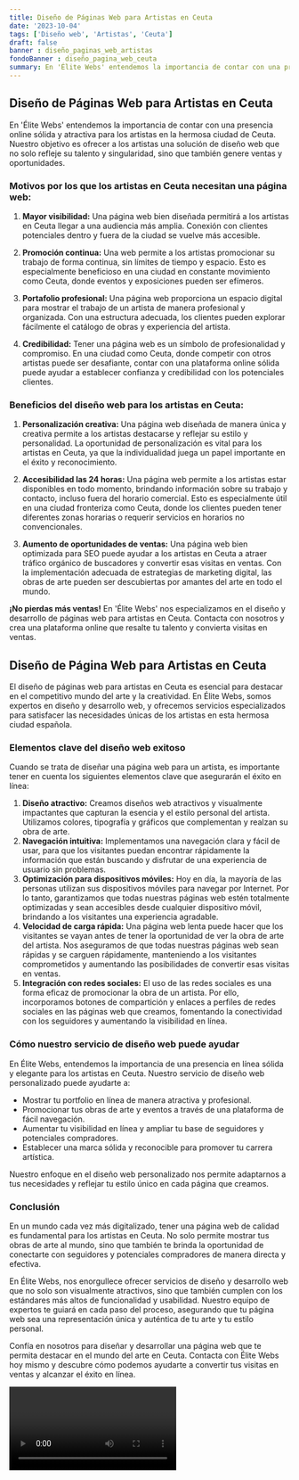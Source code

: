 ```yaml
---
title: Diseño de Páginas Web para Artistas en Ceuta
date: '2023-10-04'
tags: ['Diseño web', 'Artistas', 'Ceuta']
draft: false
banner : diseño_paginas_web_artistas
fondoBanner : diseño_pagina_web_ceuta
summary: En 'Élite Webs' entendemos la importancia de contar con una presencia online sólida y atractiva para los artistas en la hermosa ciudad de Ceuta. Nuestro objetivo es ofrecer a los artistas una solución de diseño web que no solo refleje su talento y singularidad, sino que también genere ventas y oportunidades.
---
```


## Diseño de Páginas Web para Artistas en Ceuta

En 'Élite Webs' entendemos la importancia de contar con una presencia online sólida y atractiva para los artistas en la hermosa ciudad de Ceuta. Nuestro objetivo es ofrecer a los artistas una solución de diseño web que no solo refleje su talento y singularidad, sino que también genere ventas y oportunidades.

### Motivos por los que los artistas en Ceuta necesitan una página web:

1. **Mayor visibilidad:** Una página web bien diseñada permitirá a los artistas en Ceuta llegar a una audiencia más amplia. Conexión con clientes potenciales dentro y fuera de la ciudad se vuelve más accesible.

2. **Promoción continua:** Una web permite a los artistas promocionar su trabajo de forma continua, sin límites de tiempo y espacio. Esto es especialmente beneficioso en una ciudad en constante movimiento como Ceuta, donde eventos y exposiciones pueden ser efímeros.

3. **Portafolio profesional:** Una página web proporciona un espacio digital para mostrar el trabajo de un artista de manera profesional y organizada. Con una estructura adecuada, los clientes pueden explorar fácilmente el catálogo de obras y experiencia del artista.

4. **Credibilidad:** Tener una página web es un símbolo de profesionalidad y compromiso. En una ciudad como Ceuta, donde competir con otros artistas puede ser desafiante, contar con una plataforma online sólida puede ayudar a establecer confianza y credibilidad con los potenciales clientes.

### Beneficios del diseño web para los artistas en Ceuta:

1. **Personalización creativa:** Una página web diseñada de manera única y creativa permite a los artistas destacarse y reflejar su estilo y personalidad. La oportunidad de personalización es vital para los artistas en Ceuta, ya que la individualidad juega un papel importante en el éxito y reconocimiento.

2. **Accesibilidad las 24 horas:** Una página web permite a los artistas estar disponibles en todo momento, brindando información sobre su trabajo y contacto, incluso fuera del horario comercial. Esto es especialmente útil en una ciudad fronteriza como Ceuta, donde los clientes pueden tener diferentes zonas horarias o requerir servicios en horarios no convencionales.

3. **Aumento de oportunidades de ventas:** Una página web bien optimizada para SEO puede ayudar a los artistas en Ceuta a atraer tráfico orgánico de buscadores y convertir esas visitas en ventas. Con la implementación adecuada de estrategias de marketing digital, las obras de arte pueden ser descubiertas por amantes del arte en todo el mundo.

**¡No pierdas más ventas!** En 'Élite Webs' nos especializamos en el diseño y desarrollo de páginas web para artistas en Ceuta. Contacta con nosotros y crea una plataforma online que resalte tu talento y convierta visitas en ventas.

<GifSeo />

<Cta />

##  Diseño de Página Web para Artistas en Ceuta

El diseño de páginas web para artistas en Ceuta es esencial para destacar en el competitivo mundo del arte y la creatividad. En Élite Webs, somos expertos en diseño y desarrollo web, y ofrecemos servicios especializados para satisfacer las necesidades únicas de los artistas en esta hermosa ciudad española.

### Elementos clave del diseño web exitoso

Cuando se trata de diseñar una página web para un artista, es importante tener en cuenta los siguientes elementos clave que asegurarán el éxito en línea:

1. **Diseño atractivo:** Creamos diseños web atractivos y visualmente impactantes que capturan la esencia y el estilo personal del artista. Utilizamos colores, tipografía y gráficos que complementan y realzan su obra de arte.
2. **Navegación intuitiva:** Implementamos una navegación clara y fácil de usar, para que los visitantes puedan encontrar rápidamente la información que están buscando y disfrutar de una experiencia de usuario sin problemas.
3. **Optimización para dispositivos móviles:** Hoy en día, la mayoría de las personas utilizan sus dispositivos móviles para navegar por Internet. Por lo tanto, garantizamos que todas nuestras páginas web estén totalmente optimizadas y sean accesibles desde cualquier dispositivo móvil, brindando a los visitantes una experiencia agradable.
4. **Velocidad de carga rápida:** Una página web lenta puede hacer que los visitantes se vayan antes de tener la oportunidad de ver la obra de arte del artista. Nos aseguramos de que todas nuestras páginas web sean rápidas y se carguen rápidamente, manteniendo a los visitantes comprometidos y aumentando las posibilidades de convertir esas visitas en ventas.
5. **Integración con redes sociales:** El uso de las redes sociales es una forma eficaz de promocionar la obra de un artista. Por ello, incorporamos botones de compartición y enlaces a perfiles de redes sociales en las páginas web que creamos, fomentando la conectividad con los seguidores y aumentando la visibilidad en línea.

### Cómo nuestro servicio de diseño web puede ayudar

En Élite Webs, entendemos la importancia de una presencia en línea sólida y elegante para los artistas en Ceuta. Nuestro servicio de diseño web personalizado puede ayudarte a:

- Mostrar tu portfolio en línea de manera atractiva y profesional.
- Promocionar tus obras de arte y eventos a través de una plataforma de fácil navegación.
- Aumentar tu visibilidad en línea y ampliar tu base de seguidores y potenciales compradores.
- Establecer una marca sólida y reconocible para promover tu carrera artística.

Nuestro enfoque en el diseño web personalizado nos permite adaptarnos a tus necesidades y reflejar tu estilo único en cada página que creamos.

### Conclusión

En un mundo cada vez más digitalizado, tener una página web de calidad es fundamental para los artistas en Ceuta. No solo permite mostrar tus obras de arte al mundo, sino que también te brinda la oportunidad de conectarte con seguidores y potenciales compradores de manera directa y efectiva.

En Élite Webs, nos enorgullece ofrecer servicios de diseño y desarrollo web que no solo son visualmente atractivos, sino que también cumplen con los estándares más altos de funcionalidad y usabilidad. Nuestro equipo de expertos te guiará en cada paso del proceso, asegurando que tu página web sea una representación única y auténtica de tu arte y tu estilo personal.

Confía en nosotros para diseñar y desarrollar una página web que te permita destacar en el mundo del arte en Ceuta. Contacta con Élite Webs hoy mismo y descubre cómo podemos ayudarte a convertir tus visitas en ventas y alcanzar el éxito en línea.

<Video />

<CtaBot job='Artistas' city='Ceuta'/>

<Gmaps query='Ceuta+españa+maps' />
